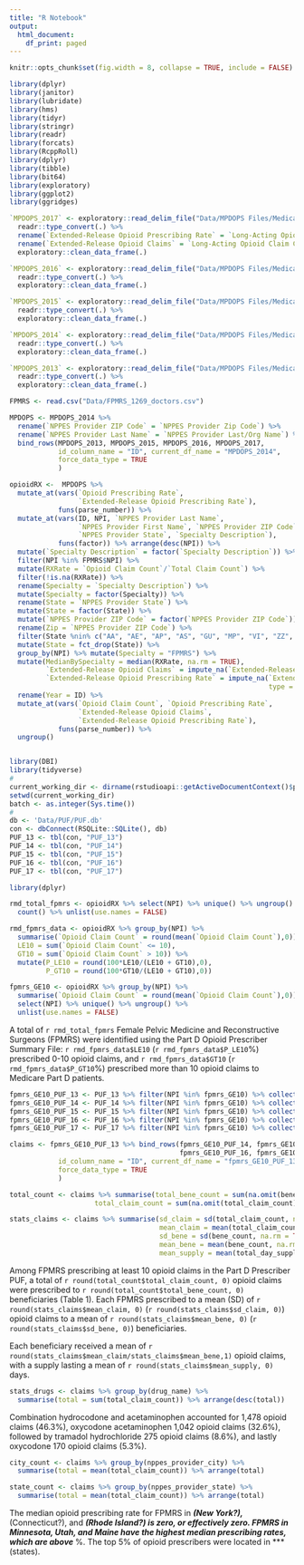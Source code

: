 ```yaml
---
title: "R Notebook"
output:
  html_document:
    df_print: paged
---
```


```r
knitr::opts_chunk$set(fig.width = 8, collapse = TRUE, include = FALSE)
```

```r
library(dplyr)
library(janitor)
library(lubridate)
library(hms)
library(tidyr)
library(stringr)
library(readr)
library(forcats)
library(RcppRoll)
library(dplyr)
library(tibble)
library(bit64)
library(exploratory)
library(ggplot2)
library(ggridges)
```

```r

`MPDOPS_2017` <- exploratory::read_delim_file("Data/MPDOPS Files/Medicare_Part_D_Opioid_Prescriber_Summary_File_2017.csv" , ",", quote = "\"", skip = 0 , col_names = TRUE , na = c('','NA') , locale = readr::locale(encoding = "UTF-8", decimal_mark = ".", tz = "America/New_York", grouping_mark = "," ), trim_ws = TRUE , progress = FALSE) %>%
  readr::type_convert(.) %>% 
  rename(`Extended-Release Opioid Prescribing Rate` = `Long-Acting Opioid Prescribing Rate`) %>%
  rename(`Extended-Release Opioid Claims` = `Long-Acting Opioid Claim Count`) %>%
  exploratory::clean_data_frame(.)

`MPDOPS_2016` <- exploratory::read_delim_file("Data/MPDOPS Files/Medicare_Part_D_Opioid_Prescriber_Summary_File_2016.csv" , ",", quote = "\"", skip = 0 , col_names = TRUE , na = c('','NA') , locale = readr::locale(encoding = "UTF-8", decimal_mark = ".", tz = "America/New_York", grouping_mark = "," ), trim_ws = TRUE , progress = FALSE) %>%
  readr::type_convert(.) %>%
  exploratory::clean_data_frame(.)

`MPDOPS_2015` <- exploratory::read_delim_file("Data/MPDOPS Files/Medicare_Part_D_Opioid_Prescriber_Summary_File_2015.csv" , ",", quote = "\"", skip = 0 , col_names = TRUE , na = c('','NA') , locale = readr::locale(encoding = "UTF-8", decimal_mark = ".", tz = "America/New_York", grouping_mark = "," ), trim_ws = TRUE , progress = FALSE) %>%
  readr::type_convert(.) %>%
  exploratory::clean_data_frame(.)

`MPDOPS_2014` <- exploratory::read_delim_file("Data/MPDOPS Files/Medicare_Part_D_Opioid_Prescriber_Summary_File_2014.csv" , ",", quote = "\"", skip = 0 , col_names = TRUE , na = c('','NA') , locale = readr::locale(encoding = "UTF-8", decimal_mark = ".", tz = "America/New_York", grouping_mark = "," ), trim_ws = TRUE , progress = FALSE) %>%
  readr::type_convert(.) %>%
  exploratory::clean_data_frame(.)

`MPDOPS_2013` <- exploratory::read_delim_file("Data/MPDOPS Files/Medicare_Part_D_Opioid_Prescriber_Summary_File_2013.csv" , ",", quote = "\"", skip = 0 , col_names = TRUE , na = c('','NA') , locale = readr::locale(encoding = "UTF-8", decimal_mark = ".", tz = "America/New_York", grouping_mark = "," ), trim_ws = TRUE , progress = FALSE) %>%
  readr::type_convert(.) %>%
  exploratory::clean_data_frame(.)

```

```r
FPMRS <- read.csv("Data/FPMRS_1269_doctors.csv")

MPDOPS <- MPDOPS_2014 %>% 
  rename(`NPPES Provider ZIP Code` = `NPPES Provider Zip Code`) %>%
  rename(`NPPES Provider Last Name` = `NPPES Provider Last/Org Name`) %>%
  bind_rows(MPDOPS_2013, MPDOPS_2015, MPDOPS_2016, MPDOPS_2017, 
            id_column_name = "ID", current_df_name = "MPDOPS_2014",
            force_data_type = TRUE
            )

opioidRX <-  MPDOPS %>% 
  mutate_at(vars(`Opioid Prescribing Rate`, 
                 `Extended-Release Opioid Prescribing Rate`), 
            funs(parse_number)) %>%
  mutate_at(vars(ID, NPI, `NPPES Provider Last Name`, 
                 `NPPES Provider First Name`, `NPPES Provider ZIP Code`, 
                 `NPPES Provider State`, `Specialty Description`), 
            funs(factor)) %>% arrange(desc(NPI)) %>%
  mutate(`Specialty Description` = factor(`Specialty Description`)) %>%
  filter(NPI %in% FPMRS$NPI) %>% 
  mutate(RXRate = `Opioid Claim Count`/`Total Claim Count`) %>%
  filter(!is.na(RXRate)) %>%
  rename(Specialty = `Specialty Description`) %>%
  mutate(Specialty = factor(Specialty)) %>%
  rename(State = `NPPES Provider State`) %>%
  mutate(State = factor(State)) %>%
  mutate(`NPPES Provider ZIP Code` = factor(`NPPES Provider ZIP Code`)) %>%
  rename(Zip = `NPPES Provider ZIP Code`) %>%
  filter(State %nin% c("AA", "AE", "AP", "AS", "GU", "MP", "VI", "ZZ", "XX")) %>%
  mutate(State = fct_drop(State)) %>%
  group_by(NPI) %>% mutate(Specialty = "FPMRS") %>% 
  mutate(MedianBySpecialty = median(RXRate, na.rm = TRUE), 
         `Extended-Release Opioid Claims` = impute_na(`Extended-Release Opioid Claims`, type = "value", val = "0"), 
         `Extended-Release Opioid Prescribing Rate` = impute_na(`Extended-Release Opioid Prescribing Rate`,
                                                                type = "value", val = "0")) %>%
  rename(Year = ID) %>%
  mutate_at(vars(`Opioid Claim Count`, `Opioid Prescribing Rate`,
                 `Extended-Release Opioid Claims`, 
                 `Extended-Release Opioid Prescribing Rate`), 
            funs(parse_number)) %>%
  ungroup() 



```

```r

library(DBI)
library(tidyverse)
#
current_working_dir <- dirname(rstudioapi::getActiveDocumentContext()$path)
setwd(current_working_dir)
batch <- as.integer(Sys.time())
#
db <- 'Data/PUF/PUF.db'
con <- dbConnect(RSQLite::SQLite(), db)
PUF_13 <- tbl(con, "PUF_13")
PUF_14 <- tbl(con, "PUF_14")
PUF_15 <- tbl(con, "PUF_15")
PUF_16 <- tbl(con, "PUF_16")
PUF_17 <- tbl(con, "PUF_17")

```

```r
library(dplyr)

rmd_total_fpmrs <- opioidRX %>% select(NPI) %>% unique() %>% ungroup() %>%
  count() %>% unlist(use.names = FALSE)

rmd_fpmrs_data <- opioidRX %>% group_by(NPI) %>% 
  summarise(`Opioid Claim Count` = round(mean(`Opioid Claim Count`),0)) %>% ungroup() %>% summarise(
  LE10 = sum(`Opioid Claim Count` <= 10),
  GT10 = sum(`Opioid Claim Count` > 10)) %>% 
  mutate(P_LE10 = round(100*LE10/(LE10 + GT10),0), 
         P_GT10 = round(100*GT10/(LE10 + GT10),0))

fpmrs_GE10 <- opioidRX %>% group_by(NPI) %>% 
  summarise(`Opioid Claim Count` = round(mean(`Opioid Claim Count`),0)) %>% ungroup() %>% filter(`Opioid Claim Count` >= 10) %>%
  select(NPI) %>% unique() %>% ungroup() %>% 
  unlist(use.names = FALSE)

```

A total of `r rmd_total_fpmrs` Female Pelvic Medicine and Reconstructive Surgeons (FPMRS) were identified using the Part D Opioid Prescriber Summary File: `r rmd_fpmrs_data$LE10` (`r rmd_fpmrs_data$P_LE10`%) prescribed 0-10 opioid claims, and `r rmd_fpmrs_data$GT10` (`r rmd_fpmrs_data$P_GT10`%) prescribed more than 10 opioid claims to Medicare Part D patients.  

```r
fpmrs_GE10_PUF_13 <- PUF_13 %>% filter(NPI %in% fpmrs_GE10) %>% collect()
fpmrs_GE10_PUF_14 <- PUF_14 %>% filter(NPI %in% fpmrs_GE10) %>% collect()
fpmrs_GE10_PUF_15 <- PUF_15 %>% filter(NPI %in% fpmrs_GE10) %>% collect()
fpmrs_GE10_PUF_16 <- PUF_16 %>% filter(NPI %in% fpmrs_GE10) %>% collect()
fpmrs_GE10_PUF_17 <- PUF_17 %>% filter(NPI %in% fpmrs_GE10) %>% collect()

claims <- fpmrs_GE10_PUF_13 %>% bind_rows(fpmrs_GE10_PUF_14, fpmrs_GE10_PUF_15,
                                          fpmrs_GE10_PUF_16, fpmrs_GE10_PUF_17, 
            id_column_name = "ID", current_df_name = "fpmrs_GE10_PUF_13",
            force_data_type = TRUE
            )

total_count <- claims %>% summarise(total_bene_count = sum(na.omit(bene_count)),
                     total_claim_count = sum(na.omit(total_claim_count)))

stats_claims <- claims %>% summarise(sd_claim = sd(total_claim_count, na.rm = TRUE),
                                     mean_claim = mean(total_claim_count, na.rm = TRUE),
                                     sd_bene = sd(bene_count, na.rm = TRUE),
                                     mean_bene = mean(bene_count, na.rm = TRUE),
                                     mean_supply = mean(total_day_supply/total_30_day_fill_count, na.rm = TRUE))

```

Among FPMRS prescribing at least 10 opioid claims in the Part D Prescriber PUF, a total of `r round(total_count$total_claim_count, 0)` opioid claims were prescribed to `r round(total_count$total_bene_count, 0)` beneficiaries (Table 1).  Each FPMRS prescribed to a mean (SD) of `r round(stats_claims$mean_claim, 0)` (`r round(stats_claims$sd_claim, 0)`) opioid claims to a mean of `r round(stats_claims$mean_bene, 0)` (`r round(stats_claims$sd_bene, 0)`) beneficiaries.  

Each beneficiary received a mean of `r round(stats_claims$mean_claim/stats_claims$mean_bene,1)` opioid claims, with a supply lasting a mean of `r round(stats_claims$mean_supply, 0)` days.  

```r

stats_drugs <- claims %>% group_by(drug_name) %>% 
  summarise(total = sum(total_claim_count)) %>% arrange(desc(total))

```

Combination hydrocodone and acetaminophen accounted for 1,478 opioid claims (46.3%), oxycodone acetaminophen 1,042 opioid claims (32.6%), followed by tramadol hydrochloride 275 opioid claims (8.6%), and lastly oxycodone 170 opioid claims (5.3%).


```r


city_count <- claims %>% group_by(nppes_provider_city) %>% 
  summarise(total = mean(total_claim_count)) %>% arrange(total)

state_count <- claims %>% group_by(nppes_provider_state) %>% 
  summarise(total = mean(total_claim_count)) %>% arrange(total)


```
The median opioid prescribing rate for FPMRS in ***(New York?), ***(Connecticut?), and ***(Rhode Island?) is zero, or effectively zero.  FPMRS in Minnesota, Utah, and Maine have the highest median prescribing rates, which are above ***%.  The top 5% of opioid prescribers were located in *** (states).   
